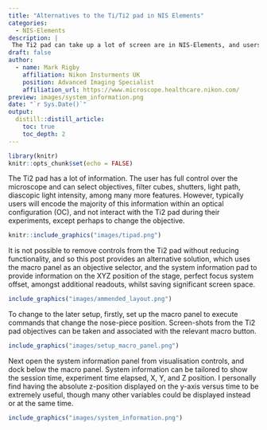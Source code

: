 ```yaml
---
title: "Alternatives to the Ti/Ti2 pad in NIS Elements"
categories:
  - NIS-Elements
description: |
 The Ti2 pad can take up a lot of screen are in NIS-Elements, and users generally only use it to select the objective and turn on the perfect focus system. Here we show an alternative that provides more useful information to the user, and takes up less screen space.
draft: false
author:
  - name: Mark Rigby 
    affiliation: Nikon Insturments UK
    position: Advanced Imaging Specialist
    affiliation_url: https://www.microscope.healthcare.nikon.com/
preview: images/system_information.png
date: "`r Sys.Date()`"
output:
  distill::distill_article:
    toc: true
    toc_depth: 2
---
```


```r

library(knitr)
knitr::opts_chunk$set(echo = FALSE)

```


The Ti2 pad has a lot of information. The user has full control over the microscope and can select objectives, filter cubes, shutters, light path, diascopic light intensity, among many more features. However, typically users will encode the majority of this information within an optical configuration (OC), and not interact with the Ti2 pad during their experiments, except perhaps to change the objective.  

```r

knitr::include_graphics("images/tipad.png")

```


It is not possible to remove controls from the Ti2 pad without reducing functionality, and so this post provides an alternative solution, which uses the macro panel as an objective selector, and the system information pad to provide information on the XYZ position of the stage, perfect focus system offset, amongst additional readouts, whilst saving significant screen space. 


```r

include_graphics("images/ammended_layout.png")

```


To change to the later setup, firstly, set up the macro panel to execute commands that change the nose-piece position. Screen-shots from the Ti2 pad objectives can be taken and associated with the relevant macro button.

```r

include_graphics("images/setup_macro_panel.png")

```


Next open the system information panel from visualisation controls, and dock below the macro panel. System information can be tailored to show the session time, experiment time elapsed, X, Y, and Z position. I personally find having the absolute z-position displayed on the y-axis versus time to be extremely useful, though many other variables could be displayed instead or at the same time.


```r

include_graphics("images/system_information.png")

```









